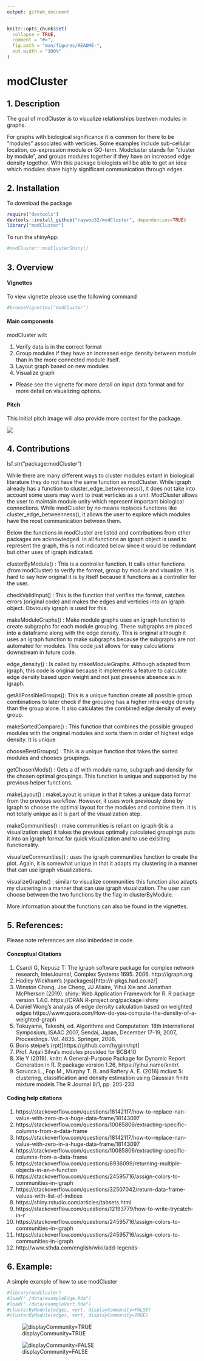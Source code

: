 ---
output: github_document
---

```{r, include = FALSE}
knitr::opts_chunk$set(
  collapse = TRUE,
  comment = "#>",
  fig.path = "man/figures/README-",
  out.width = "100%"
)
```

# modCluster

<!-- badges: start -->
<!-- badges: end -->

## 1. Description

The goal of modCluster is to visualize relationships beetwen modules in graphs. 

For graphs with biological significance it is common for there to be "modules" associated with verticies. Some examples include sub-cellular location, co-expression module or GO-term. Modcluster stands for "cluster by module", and groups modules together if they have an increased edge density together. With this package biologists will be able to get an idea which modules share highly significant communication through edges. 

## 2. Installation

To download the package

```{r}
require("devtools")
devtools::install_github("raywoo32/modCluster", dependencies=TRUE)
library("modCluster")
```

To run the shinyApp:

```{r shiny}
#modCluster::modClusterShiny()
```


## 3. Overview 

#### Vignettes

To view vignette please use the following command 

```{r}
#browseVignettes("modCluster")
``` 

#### Main components 

modCluster will:

1. Verify data is in the correct format
2. Group modules if they have an increased edge density between module than in the more connected module itself. 
3. Layout graph based on new modules
4. Visualize graph
  * Please see the vignette for more detail on input data format and for more detail on visualizing options. 

#### Pitch

This initial pitch image will also provide more context for the package. 

![](./inst/extdata/ModCluster.jpg)

## 4.  Contributions

lsf.str("package:modCluster")

While there are many different ways to cluster modules extant in biological literature they do not have the same function as modCluster. While igraph already has a function to cluster_edge_betweenness(), it does not take into account some users may want to treat verticies as a unit. ModCluster allows the user to maintain module unity which represent important biological connections. While modCluster by no means replaces functions like cluster_edge_betweenness(), it allows the user to explore which modules have the most communication between them. 

Below the functions in modCluster are listed and contributions from other packages are acknowledged. In all functions an igraph object is used to represent the graph, this is not indicated below since it would be redundant but other uses of igraph indicated.  

clusterByModule() : This is a controller function. It calls other functions (from modCluster) to verify the format, group by module and visualize. It is hard to say how original it is by itself because it functions as a controller for the user. 

checkValidInput() : This is the function that verifies the format, catches errors (original code) and makes the edges and verticies into an igraph object. Obviously igraph is used for this. 

makeModuleGraphs() : Make module graphs uses an igraph function to create subgraphs for each module grouping. These subgraphs are placed into a dataframe along with the edge density. This is original although it uses an igraph  function to make subgraphs because the subgraphs are not automated for modules. This code just allows for easy calculations downstream in future code. 

edge_density() : Is called by makeModuleGraphs. Although adapted from igraph, this code is original because it implements a feature to calculate edge density based upon weight and not just presence absence as in igraph. 

getAllPossibleGroups(): This is a unique function create all possible group combinations to later check if the grouping has a higher intra-edge density than the group alone. It also calculates the combined edge density of every group. 

makeSortedCompare() : This function that combines the possible grouped modules with the original modules and sorts them in order of highest edge density. It is unique 

chooseBestGroups() : This is a unique function that takes the sorted modules and chooses groupings.

getChosenMods() : Gets a df with module name, subgraph and density for the chosen optimal groupings. This function is unique and supported by the previous helper functions. 

makeLayout() : makeLayout is unique in that it takes a unique data format from the previous workflow. However, it uses work previously done by igraph to choose the optimal layout for the modules and combine them. It is not totally unique as it is part of the visualization step. 

makeCommunities() : make communities is reliant on igraph (it is a visualization step) it takes the previous optimally calculated groupings puts it into an igraph format for quick visualization and to use exisiting functionality. 

visualizeCommunities() : uses the igraph communities function to create the plot. Again, it is somewhat unique in that it adapts my clustering in a manner that can use igraph visualizations. 

visualizeGraphs() : similar to visualize communities this function also adapts my clustering in a manner that can use igraph visualization. The user can choose between the two functions by the flag in clusterByModule. 

More information about the functions can also be found in the vignettes. 

## 5. References:

Please note references are also imbedded in code. 

#### Conceptual Citations 

1. Csardi G, Nepusz T: The igraph software package for complex network research, InterJournal,
  Complex Systems 1695. 2006. http://igraph.org
2. Hadley Wickham's (rpackages)[http://r-pkgs.had.co.nz/]
3. Winston Chang, Joe Cheng, JJ Allaire, Yihui Xie and Jonathan McPherson (2019). shiny: Web
  Application Framework for R. R package version 1.4.0.
  https://CRAN.R-project.org/package=shiny
4. Daniel Wong's analysis of edge density calculation based on weighted edges https://www.quora.com/How-do-you-compute-the-density-of-a-weighted-graph
5. Tokuyama, Takeshi, ed. Algorithms and Computation: 18th International Symposium, ISAAC 2007, Sendai, Japan, December 17-19, 2007, Proceedings. Vol. 4835. Springer, 2008.
6. Boris steipe's (rpt)[https://github.com/hyginn/rpt]
7. Prof. Anjali Silva's modules provided for BCB410
8. Xie Y (2019). knitr: A General-Purpose Package for Dynamic Report Generation in R. R package version 1.26, https://yihui.name/knitr/.
9. Scrucca L., Fop M., Murphy T. B. and Raftery A. E. (2016) mclust 5: clustering, classification and density estimation using Gaussian finite mixture models The R Journal 8/1, pp. 205-233 

#### Coding help citations 

1. https://stackoverflow.com/questions/18142117/how-to-replace-nan-value-with-zero-in-a-huge-data-frame/18143097
2. https://stackoverflow.com/questions/10085806/extracting-specific-columns-from-a-data-frame
3. https://stackoverflow.com/questions/18142117/how-to-replace-nan-value-with-zero-in-a-huge-data-frame/18143097
4. https://stackoverflow.com/questions/10085806/extracting-specific-columns-from-a-data-frame
5. https://stackoverflow.com/questions/8936099/returning-multiple-objects-in-an-r-function
6. https://stackoverflow.com/questions/24595716/assign-colors-to-communities-in-igraph
7. https://stackoverflow.com/questions/32507042/return-data-frame-values-with-list-of-indices
8. https://shiny.rstudio.com/articles/tabsets.html
9. https://stackoverflow.com/questions/12193779/how-to-write-trycatch-in-r
10. https://stackoverflow.com/questions/24595716/assign-colors-to-communities-in-igraph
11. https://stackoverflow.com/questions/24595716/assign-colors-to-communities-in-igraph
12. http://www.sthda.com/english/wiki/add-legends-

## 6. Example: 

A simple example of how to use modCluster

```{r example}
#library(modCluster)
#load("./data/exampleEdge.Rda")
#load("./data/exampleVert.Rda")
#clusterByModule(edges, vert, displayCommunity=FALSE)
#clusterByModule(edges, vert, displayCommunity=TRUE)
```

![displayCommunity=TRUE](./inst/extdata/communityFlag.jpg)

![displayCommunity=FALSE](./inst/extdata/!communityFlag.jpg)

